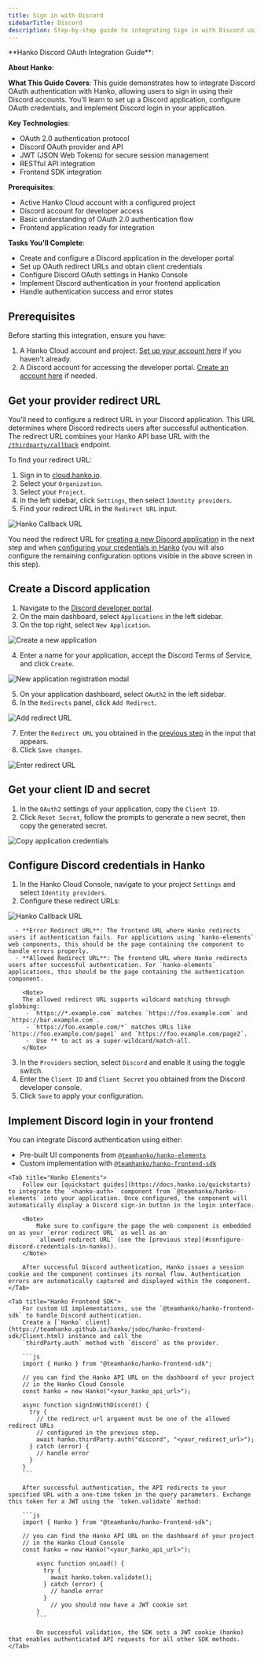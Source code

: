 ```yaml
---
title: Sign in with Discord
sidebarTitle: Discord
description: Step-by-step guide to integrating Sign in with Discord using Hanko. Enable secure authentication and seamless onboarding for your app's users.
---
```



<div class="hidden">
**Hanko Discord OAuth Integration Guide**:

**About Hanko**:
<HankoAbout />

**What This Guide Covers**: This guide demonstrates how to integrate Discord OAuth authentication with Hanko, allowing users to sign in using their Discord accounts. You'll learn to set up a Discord application, configure OAuth credentials, and implement Discord login in your application.

**Key Technologies**: 
- OAuth 2.0 authentication protocol
- Discord OAuth provider and API
- JWT (JSON Web Tokens) for secure session management
- RESTful API integration
- Frontend SDK integration

**Prerequisites**: 
- Active Hanko Cloud account with a configured project
- Discord account for developer access
- Basic understanding of OAuth 2.0 authentication flow
- Frontend application ready for integration

**Tasks You'll Complete**:
- Create and configure a Discord application in the developer portal
- Set up OAuth redirect URLs and obtain client credentials
- Configure Discord OAuth settings in Hanko Console
- Implement Discord authentication in your frontend application
- Handle authentication success and error states
</div>

## Prerequisites

Before starting this integration, ensure you have:

1. A Hanko Cloud account and project. [Set up your account here](https://docs.hanko.io/setup-hanko-cloud) if you haven't already.
2. A Discord account for accessing the developer portal. [Create an account here](https://discord.com/register) if needed.

## Get your provider redirect URL

You'll need to configure a redirect URL in your Discord application. This URL determines where Discord redirects users after successful authentication. The redirect URL combines your Hanko API base URL with the [`/thirdparty/callback`](http://docs.hanko.io/api/public#tag/Third-Party/operation/thirdPartyCallback) endpoint.

To find your redirect URL:

1. Sign in to [cloud.hanko.io](https://cloud.hanko.io).
2. Select your `Organization`.
3. Select your `Project`.
4. In the left sidebar, click `Settings`, then select `Identity providers`.
5. Find your redirect URL in the `Redirect URL` input.

<Frame>
    <img
        src="/images/oauth-providers/hanko-callback-url.png"
        alt="Hanko Callback URL"
        width={500}
        style={{ borderRadius: "0.5rem" }}
    />
</Frame>

You need the redirect URL for [creating a new Discord application](#create-a-new-discord-application) in the next step and when
[configuring your credentials in Hanko](#configure-discord-credentials-in-hanko) (you will also configure the remaining
configuration options visible in the above screen in this step).

## Create a Discord application

1. Navigate to the [Discord developer portal](https://discord.com/developers/applications).
2. On the main dashboard, select `Applications` in the left sidebar.
3. On the top right, select `New Application`.

<Frame>
    <img
        src="/images/oauth-providers/discord/new-application.png"
        alt="Create a new application"
        width={500}
        style={{ borderRadius: "0.5rem" }}
    />
</Frame>

4. Enter a name for your application, accept the Discord Terms of Service, and click `Create`.

<Frame>
    <img
        src="/images/oauth-providers/discord/new-application-modal.png"
        alt="New application registration modal"
        width={500}
        style={{ borderRadius: "0.5rem" }}
    />
</Frame>

5. On your application dashboard, select `OAuth2` in the left sidebar.
6. In the `Redirects` panel, click `Add Redirect`.


<Frame>
    <img
        src="/images/oauth-providers/discord/add-redirect.png"
        alt="Add redirect URL"
        width={500}
        style={{ borderRadius: "0.5rem" }}
    />
</Frame>

7. Enter the `Redirect URL` you obtained in the [previous step](#get-your-provider-redirect-url) in the input that
appears.
8. Click `Save changes`.

<Frame>
    <img
        src="/images/oauth-providers/discord/enter-redirect-url.png"
        alt="Enter redirect URL"
        width={500}
        style={{ borderRadius: "0.5rem" }}
    />
</Frame>

## Get your client ID and secret

1. In the `OAuth2` settings of your application, copy the `Client ID`.
2. Click `Reset Secret`, follow the prompts to generate a new secret, then copy the generated secret.

<Frame>
    <img
        src="/images/oauth-providers/discord/copy-credentials.png"
        alt="Copy application credentials"
        width={500}
        style={{ borderRadius: "0.5rem" }}
    />
</Frame>


## Configure Discord credentials in Hanko

1. In the Hanko Cloud Console, navigate to your project `Settings` and select `Identity providers`.
2. Configure these redirect URLs:

<Frame>
    <img
        src="/images/oauth-providers/hanko-callback-url.png"
        alt="Hanko Callback URL"
        width={500}
        style={{ borderRadius: "0.5rem" }}
    />
</Frame>

      - **Error Redirect URL**: The frontend URL where Hanko redirects users if authentication fails. For applications using `hanko-elements` web components, this should be the page containing the component to handle errors properly.
      - **Allowed Redirect URL**: The frontend URL where Hanko redirects users after successful authentication. For `hanko-elements` applications, this should be the page containing the authentication component.

        <Note>
        The allowed redirect URL supports wildcard matching through globbing:
         - `https://*.example.com` matches `https://foo.example.com` and `https://bar.example.com`.
         - `https://foo.example.com/*` matches URLs like `https://foo.example.com/page1` and `https://foo.example.com/page2`.
         -  Use ** to act as a super-wildcard/match-all.
        </Note>

3. In the `Providers` section, select `Discord` and enable it using the toggle switch.
4. Enter the `Client ID` and `Client Secret` you obtained from the Discord developer console.
5. Click `Save` to apply your configuration.

## Implement Discord login in your frontend

You can integrate Discord authentication using either:
- Pre-built UI components from [`@teamhanko/hanko-elements`](https://www.npmjs.com/package/@teamhanko/hanko-elements)
- Custom implementation with [`@teamhanko/hanko-frontend-sdk`](https://www.npmjs.com/package/@teamhanko/hanko-frontend-sdk)

<Tabs>

    <Tab title="Hanko Elements">
        Follow our [quickstart guides](https://docs.hanko.io/quickstarts) to integrate the `<hanko-auth>` component from `@teamhanko/hanko-elements` into your application. Once configured, the component will automatically display a Discord sign-in button in the login interface.

        <Note>
            Make sure to configure the page the web component is embedded on as your `error redirect URL` as well as an
            `allowed redirect URL` (see the [previous step](#configure-discord-credentials-in-hanko)).
        </Note>

        After successful Discord authentication, Hanko issues a session cookie and the component continues its normal flow. Authentication errors are automatically captured and displayed within the component.
    </Tab>

    <Tab title="Hanko Frontend SDK">
        For custom UI implementations, use the `@teamhanko/hanko-frontend-sdk` to handle Discord authentication.
        Create a [`Hanko` client](https://teamhanko.github.io/hanko/jsdoc/hanko-frontend-sdk/Client.html) instance and call the
        `thirdParty.auth` method with `discord` as the provider.

        ```js
        import { Hanko } from "@teamhanko/hanko-frontend-sdk";

        // you can find the Hanko API URL on the dashboard of your project
        // in the Hanko Cloud Console
        const hanko = new Hanko("<your_hanko_api_url>");

        async function signInWithDiscord() {
          try {
            // the redirect url argument must be one of the allowed redirect URLs
            // configured in the previous step.
            await hanko.thirdParty.auth("discord", "<your_redirect_url>");
          } catch (error) {
            // handle error
          }
        }
        ```

        After successful authentication, the API redirects to your specified URL with a one-time token in the query parameters. Exchange this token for a JWT using the `token.validate` method:

        ```js
        import { Hanko } from "@teamhanko/hanko-frontend-sdk";

        // you can find the Hanko API URL on the dashboard of your project
        // in the Hanko Cloud Console
        const hanko = new Hanko("<your_hanko_api_url>");

            async function onLoad() {
              try {
                await hanko.token.validate();
              } catch (error) {
                // handle error
              }
                // you should now have a JWT cookie set
            }
            ```

            On successful validation, the SDK sets a JWT cookie (hanko) that enables authenticated API requests for all other SDK methods.
    </Tab>
</Tabs>



